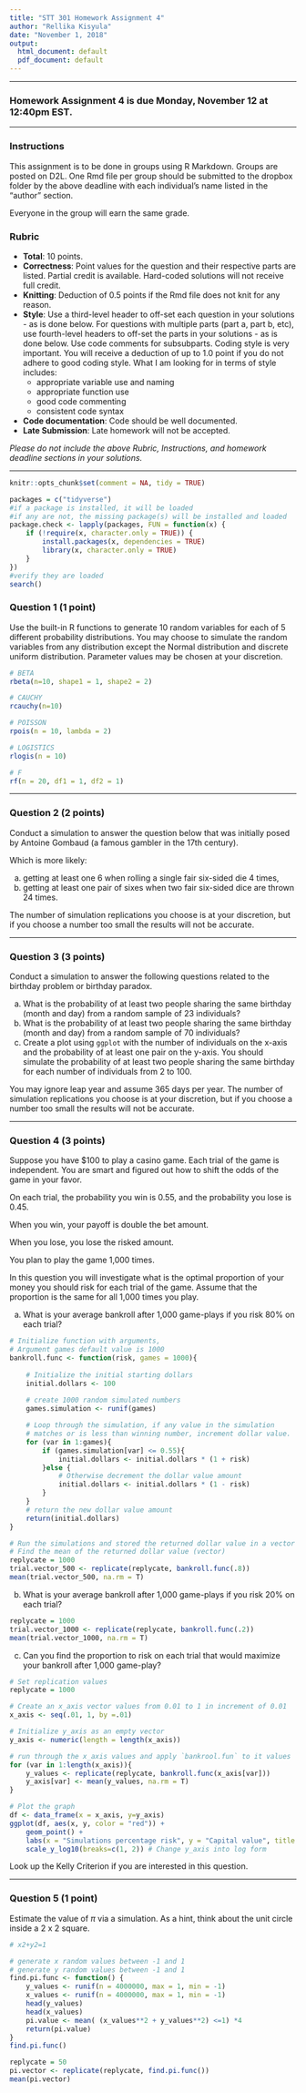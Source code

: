 ```yaml
---
title: "STT 301 Homework Assignment 4"
author: "Rellika Kisyula"
date: "November 1, 2018"
output:
  html_document: default
  pdf_document: default
---
```

***********************

### Homework Assignment 4 is due Monday, November 12 at 12:40pm EST.

***********************

### Instructions

This assignment is to be done in groups using R Markdown. 
Groups are posted on D2L. One Rmd file per group should be submitted to the 
dropbox folder by the above deadline with each individual's name listed in the 
"author" section. 

Everyone in the group will earn the same grade. 

### Rubric

- **Total**: 10 points.
- **Correctness**: Point values for the question and their respective parts 
  are listed. Partial credit is available. Hard-coded solutions will
  not receive full credit.
- **Knitting**: Deduction of 0.5 points if the Rmd file does not knit for 
  any reason.
- **Style**: Use a third-level header to off-set each question in your 
  solutions - as is done below. For questions with multiple parts (part a,
  part b, etc), use 
  fourth-level headers to off-set the parts in your solutions - as is done 
  below. Use code comments for subsubparts. 
  Coding style is very important. You will receive a deduction of up 
  to 1.0 point if you do not adhere to good coding style. What I am looking for
  in terms of style includes:
    - appropriate variable use and naming
    - appropriate function use
    - good code commenting
    - consistent code syntax
- **Code documentation**: Code should be well documented.
- **Late Submission**: Late homework will not be accepted.
    
*Please do not include the above Rubric, Instructions, and homework deadline*
*sections in your solutions.*

***********************


```r
knitr::opts_chunk$set(comment = NA, tidy = TRUE)
```

```r
packages = c("tidyverse")
#if a package is installed, it will be loaded
#if any are not, the missing package(s) will be installed and loaded
package.check <- lapply(packages, FUN = function(x) {
    if (!require(x, character.only = TRUE)) {
        install.packages(x, dependencies = TRUE)
        library(x, character.only = TRUE)
    }
})
#verify they are loaded
search()
```

### Question 1 (1 point)

Use the built-in R functions to generate 10 random variables for each of 5 different probability distributions. You may choose to simulate the random variables from any distribution except the Normal distribution and discrete uniform distribution. Parameter values may be chosen at your discretion.

```r
# BETA
rbeta(n=10, shape1 = 1, shape2 = 2)

# CAUCHY
rcauchy(n=10)

# POISSON
rpois(n = 10, lambda = 2)

# LOGISTICS
rlogis(n = 10)

# F
rf(n = 20, df1 = 1, df2 = 1)
```

***********************

### Question 2 (2 points)

Conduct a simulation to answer the question below that was initially posed by Antoine Gombaud (a famous gambler in the 17th century).

Which is more likely:

 a. getting at least one 6 when rolling a single fair six-sided die 4 times,
 b. getting at least one pair of sixes when two fair six-sided dice are thrown 24 times.
 
The number of simulation replications you choose is at your discretion, but if you choose a number too small the results will not be accurate.
 
***********************

### Question 3 (3 points)

Conduct a simulation to answer the following questions related to the birthday problem or birthday paradox.

  a. What is the probability of at least two people sharing the same birthday (month and day) from a random sample of 23 individuals?
  b. What is the probability of at least two people sharing the same birthday (month and day) from a random sample of 70 individuals?
  c. Create a plot using `ggplot` with the number of individuals on the x-axis and the probability of at least one pair on the y-axis. You should simulate the probability of at least two people sharing the same birthday for each number of individuals from 2 to 100.
  
You may ignore leap year and assume 365 days per year. The number of simulation replications you choose is at your discretion, but if you choose a number too small the results will not be accurate.

***********************

### Question 4 (3 points)

Suppose you have \$100 to play a casino game. Each trial of the game is independent. You are smart and figured out how to shift the odds of the game
in your favor. 

On each trial, the probability you win is 0.55, and the
probability you lose is 0.45. 

When you win, your payoff is double the bet amount.

When you lose, you lose the risked amount. 

You plan to play the game 1,000 times. 

In this question you will investigate what is the optimal proportion of your money you should risk for each trial of the game. Assume that the proportion is the same for all 1,000 times you play.

  a. What is your average bankroll after 1,000 game-plays if you risk 
     80% on each trial?
     
```r
# Initialize function with arguments,
# Argument games default value is 1000
bankroll.func <- function(risk, games = 1000){
    
    # Initialize the initial starting dollars
    initial.dollars <- 100
    
    # create 1000 random simulated numbers
    games.simulation <- runif(games)

    # Loop through the simulation, if any value in the simulation
    # matches or is less than winning number, increment dollar value.
    for (var in 1:games){
        if (games.simulation[var] <= 0.55){
            initial.dollars <- initial.dollars * (1 + risk)
        }else {
            # Otherwise decrement the dollar value amount
            initial.dollars <- initial.dollars * (1 - risk)
        }
    }
    # return the new dollar value amount
    return(initial.dollars)
}

# Run the simulations and stored the returned dollar value in a vector
# Find the mean of the returned dollar value (vector)
replycate = 1000
trial.vector_500 <- replicate(replycate, bankroll.func(.8))
mean(trial.vector_500, na.rm = T)
```

  b. What is your average bankroll after 1,000 game-plays if you risk
     20% on each trial?
```r
replycate = 1000
trial.vector_1000 <- replicate(replycate, bankroll.func(.2))
mean(trial.vector_1000, na.rm = T)
```
  c. Can you find the proportion to risk on each trial that would maximize your bankroll after 1,000 game-play?
```r
# Set replication values
replycate = 1000

# Create an x_axis vector values from 0.01 to 1 in increment of 0.01
x_axis <- seq(.01, 1, by =.01)

# Initialize y_axis as an empty vector
y_axis <- numeric(length = length(x_axis))

# run through the x_axis values and apply `bankrool.fun` to it values
for (var in 1:length(x_axis)){
    y_values <- replicate(replycate, bankroll.func(x_axis[var]))
    y_axis[var] <- mean(y_values, na.rm = T)
}
```

```r

# Plot the graph
df <- data_frame(x = x_axis, y=y_axis)
ggplot(df, aes(x, y, color = "red")) +
    geom_point() +
    labs(x = "Simulations percentage risk", y = "Capital value", title = "Capital simulation of 1000") +
    scale_y_log10(breaks=c(1, 2)) # Change y_axis into log form
```
     
Look up the Kelly Criterion if you are interested in this question.

***********************

### Question 5 (1 point)

Estimate the value of $\pi$ via a simulation. As a hint, think about the unit
circle inside a 2 x 2 square.

```r
# x2+y2=1

# generate x random values between -1 and 1
# generate y random values between -1 and 1
find.pi.func <- function() {
    y_values <- runif(n = 4000000, max = 1, min = -1)
    x_values <- runif(n = 4000000, max = 1, min = -1)
    head(y_values)
    head(x_values)
    pi.value <- mean( (x_values**2 + y_values**2) <=1) *4
    return(pi.value)
}
find.pi.func()
```
```r
replycate = 50
pi.vector <- replicate(replycate, find.pi.func())
mean(pi.vector)
```
